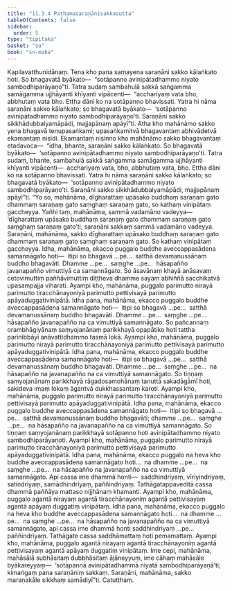 ```yaml
---
title: "11.3.4 Paṭhamasaraṇānisakkasutta"
tableOfContents: false
sidebar:
  order: 5
type: "tipitaka"
basket: "su"
book: "sn-maha"
---
```



<DynamicBreadcrumb />

<Division number="1020" book="sn-maha">

<Paragraph number="1920" book="sn-maha">
Kapilavatthunidānaṃ. Tena kho pana samayena saraṇāni sakko kālaṅkato hoti. So bhagavatā byākato—  “sotāpanno avinipātadhammo niyato sambodhiparāyaṇo”ti. Tatra sudaṃ sambahulā sakkā saṅgamma samāgamma ujjhāyanti khīyanti vipācenti—  “acchariyaṃ vata bho, abbhutaṃ vata bho. Ettha dāni ko na sotāpanno bhavissati. Yatra hi nāma saraṇāni sakko kālaṅkato; so bhagavatā byākato—  ‘sotāpanno avinipātadhammo niyato sambodhiparāyaṇo’ti. Saraṇāni sakko sikkhādubbalyamāpādi, majjapānaṃ apāyī”ti.
</Paragraph>

<Paragraph number="1921" book="sn-maha">
Atha kho mahānāmo sakko yena bhagavā tenupasaṅkami; upasaṅkamitvā bhagavantaṃ abhivādetvā ekamantaṃ nisīdi. Ekamantaṃ nisinno kho mahānāmo sakko bhagavantaṃ etadavoca—  “idha, bhante, saraṇāni sakko kālaṅkato. So bhagavatā byākato—  ‘sotāpanno avinipātadhammo niyato sambodhiparāyaṇo’ti. Tatra sudaṃ, bhante, sambahulā sakkā saṅgamma samāgamma ujjhāyanti khīyanti vipācenti—  acchariyaṃ vata, bho, abbhutaṃ vata, bho. Ettha dāni ko na sotāpanno bhavissati. Yatra hi nāma saraṇāni sakko kālaṅkato; so bhagavatā byākato—  ‘sotāpanno avinipātadhammo niyato sambodhiparāyaṇo’ti. Saraṇāni sakko sikkhādubbalyamāpādi, majjapānaṃ apāyī”ti.
</Paragraph>

<Paragraph number="1922" book="sn-maha">
“Yo so, mahānāma, dīgharattaṃ upāsako buddhaṃ saraṇaṃ gato dhammaṃ saraṇaṃ gato saṃghaṃ saraṇaṃ gato, so kathaṃ vinipātaṃ gaccheyya. Yañhi taṃ, mahānāma, sammā vadamāno vadeyya—  ‘dīgharattaṃ upāsako buddhaṃ saraṇaṃ gato dhammaṃ saraṇaṃ gato saṃghaṃ saraṇaṃ gato’ti, saraṇāni sakkaṃ sammā vadamāno vadeyya. Saraṇāni, mahānāma, sakko dīgharattaṃ upāsako buddhaṃ saraṇaṃ gato dhammaṃ saraṇaṃ gato saṃghaṃ saraṇaṃ gato. So kathaṃ vinipātaṃ gaccheyya.
</Paragraph>

<Paragraph number="1923" book="sn-maha">
Idha, mahānāma, ekacco puggalo buddhe aveccappasādena samannāgato hoti—  itipi so bhagavā …pe…  satthā devamanussānaṃ buddho bhagavāti. Dhamme …pe…  saṃghe …pe…  hāsapañño javanapañño vimuttiyā ca samannāgato. So āsavānaṃ khayā anāsavaṃ cetovimuttiṃ paññāvimuttiṃ diṭṭheva dhamme sayaṃ abhiññā sacchikatvā upasampajja viharati. Ayampi kho, mahānāma, puggalo parimutto nirayā parimutto tiracchānayoniyā parimutto pettivisayā parimutto apāyaduggativinipātā.
</Paragraph>

<Paragraph number="1924" book="sn-maha">
Idha pana, mahānāma, ekacco puggalo buddhe aveccappasādena samannāgato hoti—  itipi so bhagavā …pe…  satthā devamanussānaṃ buddho bhagavāti. Dhamme …pe…  saṃghe …pe…  hāsapañño javanapañño na ca vimuttiyā samannāgato. So pañcannaṃ orambhāgiyānaṃ saṃyojanānaṃ parikkhayā opapātiko hoti tattha parinibbāyī anāvattidhammo tasmā lokā. Ayampi kho, mahānāma, puggalo parimutto nirayā parimutto tiracchānayoniyā parimutto pettivisayā parimutto apāyaduggativinipātā.
</Paragraph>

<Paragraph number="1925" book="sn-maha">
Idha pana, mahānāma, ekacco puggalo buddhe aveccappasādena samannāgato hoti—  itipi so bhagavā …pe…  satthā devamanussānaṃ buddho bhagavāti. Dhamme …pe…  saṃghe …pe…  na hāsapañño na javanapañño na ca vimuttiyā samannāgato. So tiṇṇaṃ saṃyojanānaṃ parikkhayā rāgadosamohānaṃ tanuttā sakadāgāmī hoti, sakideva imaṃ lokaṃ āgantvā dukkhassantaṃ karoti. Ayampi kho, mahānāma, puggalo parimutto nirayā parimutto tiracchānayoniyā parimutto pettivisayā parimutto apāyaduggativinipātā.
</Paragraph>

<Paragraph number="1926" book="sn-maha">
Idha pana, mahānāma, ekacco puggalo buddhe aveccappasādena samannāgato hoti—  itipi so bhagavā …pe…  satthā devamanussānaṃ buddho bhagavāti; dhamme …pe…  saṃghe …pe…  na hāsapañño na javanapañño na ca vimuttiyā samannāgato. So tiṇṇaṃ saṃyojanānaṃ parikkhayā sotāpanno hoti avinipātadhammo niyato sambodhiparāyaṇoti. Ayampi kho, mahānāma, puggalo parimutto nirayā parimutto tiracchānayoniyā parimutto pettivisayā parimutto apāyaduggativinipātā.
</Paragraph>

<Paragraph number="1927" book="sn-maha">
Idha pana, mahānāma, ekacco puggalo na heva kho buddhe aveccappasādena samannāgato hoti…  na dhamme …pe…  na saṃghe …pe…  na hāsapañño na javanapañño na ca vimuttiyā samannāgato. Api cassa ime dhammā honti—  saddhindriyaṃ, vīriyindriyaṃ, satindriyaṃ, samādhindriyaṃ, paññindriyaṃ. Tathāgatappaveditā cassa dhammā paññāya mattaso nijjhānaṃ khamanti. Ayampi kho, mahānāma, puggalo agantā nirayaṃ agantā tiracchānayoniṃ agantā pettivisayaṃ agantā apāyaṃ duggatiṃ vinipātaṃ.
</Paragraph>

<Paragraph number="1928" book="sn-maha">
Idha pana, mahānāma, ekacco puggalo na heva kho buddhe aveccappasādena samannāgato hoti…  na dhamme …pe…  na saṃghe …pe…  na hāsapañño na javanapañño na ca vimuttiyā samannāgato, api cassa ime dhammā honti saddhindriyaṃ …pe…  paññindriyaṃ. Tathāgate cassa saddhāmattaṃ hoti pemamattaṃ. Ayampi kho, mahānāma, puggalo agantā nirayaṃ agantā tiracchānayoniṃ agantā pettivisayaṃ agantā apāyaṃ duggatiṃ vinipātaṃ. Ime cepi, mahānāma, mahāsālā subhāsitaṃ dubbhāsitaṃ ājāneyyuṃ, ime cāhaṃ mahāsāle byākareyyaṃ—  ‘sotāpannā avinipātadhammā niyatā sambodhiparāyaṇā’ti; kimaṅgaṃ pana saraṇāniṃ sakkaṃ. Saraṇāni, mahānāma, sakko maraṇakāle sikkhaṃ samādiyī”ti.

</Paragraph>
</Division>

<Paragraph number="1929" type="center" book="sn-maha">
Catutthaṃ.
</Paragraph>